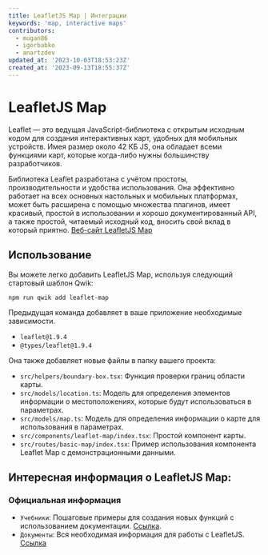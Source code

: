 ```yaml
---
title: LeafletJS Map | Интеграции
keywords: 'map, interactive maps'
contributors:
  - mugan86
  - igorbabko
  - anartzdev
updated_at: '2023-10-03T18:53:23Z'
created_at: '2023-09-13T18:55:37Z'
---
```


# LeafletJS Map

Leaflet — это ведущая JavaScript-библиотека с открытым исходным кодом для создания интерактивных карт, удобных для мобильных устройств. Имея размер около 42 КБ JS, она обладает всеми функциями карт, которые когда-либо нужны большинству разработчиков.

Библиотека Leaflet разработана с учётом простоты, производительности и удобства использования. Она эффективно работает на всех основных настольных и мобильных платформах, может быть расширена с помощью множества плагинов, имеет красивый, простой в использовании и хорошо документированный API, а также простой, читаемый исходный код, вносить свой вклад в который приятно. [Веб-сайт LeafletJS Map](https://leafletjs.com/)

## Использование

Вы можете легко добавить LeafletJS Map, используя следующий стартовый шаблон Qwik:

```shell
npm run qwik add leaflet-map
```

Предыдущая команда добавляет в ваше приложение необходимые зависимости.

- `leaflet@1.9.4`
- `@types/leaflet@1.9.4`

Она также добавляет новые файлы в папку вашего проекта:

- `src/helpers/boundary-box.tsx`: Функция проверки границ области карты.
- `src/models/location.ts`: Модель для определения элементов информации о местоположениях, которые будут использоваться в параметрах.
- `src/models/map.ts`: Модель для определения информации о карте для использования в параметрах.
- `src/components/leaflet-map/index.tsx`: Простой компонент карты.
- `src/routes/basic-map/index.tsx`: Пример использования компонента Leaflet Map с демонстрационными данными.

## Интересная информация о LeafletJS Map:

### Официальная информация

- `Учебники`: Пошаговые примеры для создания новых функций с использованием документации. [Ссылка](https://leafletjs.com/examples.html).
- `Документы`: Вся необходимая информация для работы с LeafletJS. [Ссылка](https://leafletjs.com/reference.html)
